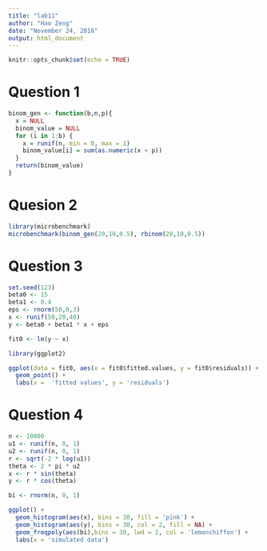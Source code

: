 ```yaml
---
title: "lab11"
author: "Hao Zeng"
date: "November 24, 2018"
output: html_document
---
```


```r
knitr::opts_chunk$set(echo = TRUE)
```

# Question 1
```r
binom_gen <- function(b,n,p){
  x = NULL
  binom_value = NULL
  for (i in 1:b) {
    x = runif(n, min = 0, max = 1)
    binom_value[i] = sum(as.numeric(x < p))
  }
  return(binom_value)
}

```

# Quesion 2
```r
library(microbenchmark)
microbenchmark(binom_gen(20,10,0.5), rbinom(20,10,0.5))
```

# Question 3
```r
set.seed(123)
beta0 <- 15
beta1 <- 0.4
eps <- rnorm(50,0,3)
x <- runif(50,20,40)
y <- beta0 + beta1 * x + eps

fit0 <- lm(y ~ x)

library(ggplot2)

ggplot(data = fit0, aes(x = fit0$fitted.values, y = fit0$residuals)) +
  geom_point() +
  labs(x =  'fitted values', y = 'residuals')
```

# Question 4
```r
n <- 10000
u1 <- runif(n, 0, 1)
u2 <- runif(n, 0, 1)
r <- sqrt(-2 * log(u1))
theta <- 2 * pi * u2
x <- r * sin(theta)
y <- r * cos(theta)

bi <- rnorm(n, 0, 1)

ggplot() +
  geom_histogram(aes(x), bins = 30, fill = 'pink') + 
  geom_histogram(aes(y), bins = 30, col = 2, fill = NA) +
  geom_freqpoly(aes(bi),bins = 30, lwd = 2, col = 'lemonchiffon') +
  labs(x = 'simulated data')


```

